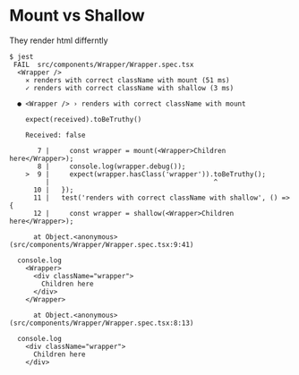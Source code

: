 # Mount vs Shallow

They render html differntly

```
$ jest
 FAIL  src/components/Wrapper/Wrapper.spec.tsx
  <Wrapper />
    ✕ renders with correct className with mount (51 ms)
    ✓ renders with correct className with shallow (3 ms)

  ● <Wrapper /> › renders with correct className with mount

    expect(received).toBeTruthy()

    Received: false

       7 |     const wrapper = mount(<Wrapper>Children here</Wrapper>);
       8 |     console.log(wrapper.debug());
    >  9 |     expect(wrapper.hasClass('wrapper')).toBeTruthy();
         |                                         ^
      10 |   });
      11 |   test('renders with correct className with shallow', () => {
      12 |     const wrapper = shallow(<Wrapper>Children here</Wrapper>);

      at Object.<anonymous> (src/components/Wrapper/Wrapper.spec.tsx:9:41)

  console.log
    <Wrapper>
      <div className="wrapper">
        Children here
      </div>
    </Wrapper>

      at Object.<anonymous> (src/components/Wrapper/Wrapper.spec.tsx:8:13)

  console.log
    <div className="wrapper">
      Children here
    </div>
```
